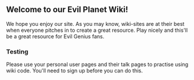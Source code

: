 ==Welcome to our Evil Planet Wiki!==

We hope you enjoy our site. As you may know, wiki-sites are at their best when everyone pitches in to create a great resource. Play nicely and this'll be a great resource for Evil Genius fans.

===Testing===

Please use your personal user pages and their talk pages to practise using wiki code. You'll need to sign up before you can do this.